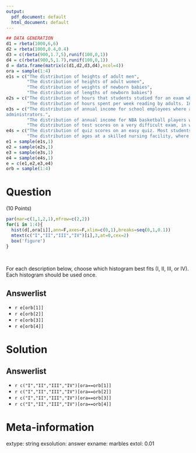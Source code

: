 ```yaml
---
output:
  pdf_document: default
  html_document: default
---
```

```r
## DATA GENERATION
d1 = rbeta(1000,6,6)
d2 = rbeta(1000,0.4,0.4)
d3 = c(rbeta(900,1.7,5),runif(100,0,1))
d4 = c(rbeta(900,5,1.7),runif(100,0,1))
d = data.frame(matrix(c(d1,d2,d3,d4),ncol=4))
ora = sample(1:4)
e1s = c("The distribution of heights of adult men",
        "The distribution of heights of adult women",
        "The distribution of weights of newborn babies",
        "The distribution of lengths of newborn babies")
e2s = c("The distribution of hours that students studied for an exam when about half of students studied a lot and a similar number of students studied very little.",
        "The distribution of hours spent per week reading by adults. In this distribution, many people do not read much, and a similar number of people read a lot.")
e3s = c("The distribution of annual income for school employees where a high percentage of employees are entry-level teachers and only a few are high-paid
administrators.",
        "The distribution of annual income for NBA basketball players where only a few are high-paid superstars.",
        "The distribution of test scores on a very difficult exam, in which most students have poor to average scores, but a few did quite well.")
e4s = c("The distribution of quiz scores on an easy quiz. Most students did very well, but a few did poorly.",
        "The distribution of ages at a skilled nursing facility, where most of the patients are elderly but a few are quite young.")
e1 = sample(e1s,1)
e2 = sample(e2s,1)
e3 = sample(e3s,1)
e4 = sample(e4s,1)
e = c(e1,e2,e3,e4)
orb = sample(1:4)
```

Question
========

(10 Points)

\setkeys{Gin}{width=\linewidth}

```r
par(mar=c(1,1,2,1),mfrow=c(2,2))
for(i in 1:4){
  hist(d[,ora[i]],ann=F,axes=F,xlim=c(0,1),breaks=seq(0,1,0.1))
  mtext(c("I","II","III","IV")[i],3,at=0,cex=2)
  box('figure')
}
```
\

For each description below, choose which histogram best fits (I, II, III, or IV). Each histogram should be used once.

Answerlist
--------
* `r e[orb[1]]` \vfill
* `r e[orb[2]]` \vfill
* `r e[orb[3]]` \vfill
* `r e[orb[4]]` \vfill


Solution
========

Answerlist
--------
* `r c("I","II","III","IV")[ora==orb[1]]`
* `r c("I","II","III","IV")[ora==orb[2]]`
* `r c("I","II","III","IV")[ora==orb[3]]`
* `r c("I","II","III","IV")[ora==orb[4]]`


Meta-information
============
extype: string
exsolution: answer
exname: marbles
extol: 0.01

